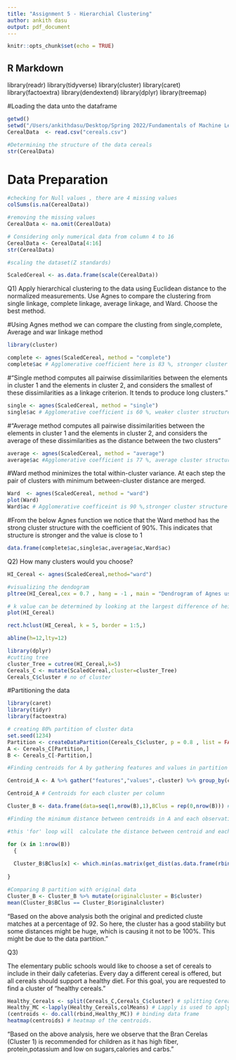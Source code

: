 ```yaml
---
title: "Assignment 5 - Hierarchial Clustering"
author: ankith dasu
output: pdf_document
---
```


```r
knitr::opts_chunk$set(echo = TRUE)
```

## R Markdown

library(readr)
library(tidyverse)
library(cluster)
library(caret)
library(factoextra)
library(dendextend)
library(dplyr)
library(treemap)



#Loading the data unto the dataframe
```r
getwd()
setwd("/Users/ankithdasu/Desktop/Spring 2022/Fundamentals of Machine Learning/Assignment 5")
CerealData  <- read.csv("cereals.csv")

#Determining the structure of the data cereals
str(CerealData)
```


# Data Preparation

```r
#checking for Null values , there are 4 missing values
colSums(is.na(CerealData))

#removing the missing values 
CerealData <- na.omit(CerealData)

# Considering only numerical data from column 4 to 16 
CerealData <- CerealData[4:16] 
str(CerealData)
```


```r

#scaling the dataset(Z standards)

ScaledCereal <- as.data.frame(scale(CerealData))

```

Q1) Apply hierarchical clustering to the data using Euclidean distance to the normalized measurements. Use Agnes to compare the clustering from single linkage, complete linkage, average linkage, and Ward. Choose the best method.

#Using Agnes method we can compare the clusting from single,complete, Average and war linkage method

```r

library(cluster)

complete <- agnes(ScaledCereal, method = "complete")
complete$ac # Agglomerative coefficient here is 83 %, stronger cluster structure

```


#"Single method computes all pairwise dissimilarities between the elements in cluster 1 and the elements in cluster 2, and considers the smallest of these dissimilarities as a linkage criterion. It tends to produce long clusters."

```r
single <- agnes(ScaledCereal, method = "single")
single$ac # Agglomerative coefficient is 60 %, weaker cluster structure. 
```

#"Average method computes all pairwise dissimilarities between the elements in cluster 1 and the elements in cluster 2, and considers the average of these dissimilarities as the distance between the two clusters"
```r
average <- agnes(ScaledCereal, method = "average")
average$ac #Agglomerative coefficient is 77 %, average cluster structure 
```

#Ward method minimizes the total within-cluster variance. At each step the pair of clusters with minimum between-cluster distance are merged.

```r
Ward  <- agnes(ScaledCereal, method = "ward")
plot(Ward)
Ward$ac # Agglomerative coefficeint is 90 %,stronger cluster structure 
```

#From the below Agnes function we notice that the Ward method has the strong cluster structure with the coefficient of 90%. This indicates that structure is stronger and the value is close to 1

```r
data.frame(complete$ac,single$ac,average$ac,Ward$ac)
```




Q2) How many clusters would you choose?


```r
HI_Cereal <- agnes(ScaledCereal,method="ward")

#visualizing the dendogram
pltree(HI_Cereal,cex = 0.7 , hang = -1 , main = "Dendrogram of Agnes using ward method")

# k value can be determined by looking at the largest difference of height, so K =5 is the optimum.
plot(HI_Cereal)

rect.hclust(HI_Cereal, k = 5, border = 1:5,)

abline(h=12,lty=12)
```


```r
library(dplyr)
#cutting tree
cluster_Tree = cutree(HI_Cereal,k=5)
Cereals_C <- mutate(ScaledCereal,cluster=cluster_Tree)
Cereals_C$cluster # no of cluster
```


#Partitioning the data

```r
library(caret)
library(tidyr)
library(factoextra)

# creating 80% partition of cluster data
set.seed(1234)
Partition <- createDataPartition(Cereals_C$cluster, p = 0.8 , list = FALSE)
A <- Cereals_C[Partition,]
B <- Cereals_C[-Partition,]

#Finding centroids for A by gathering features and values in partition and grouping is applied by cluster features and then summmarizing the mean values 

Centroid_A <- A %>% gather("features","values",-cluster) %>% group_by(cluster,features) %>% summarise(mean_values = mean(values)) %>% spread(features,mean_values) 

Centroid_A # Centroids for each cluster per column 

Cluster_B <- data.frame(data=seq(1,nrow(B),1),BClus = rep(0,nrow(B))) # Finding cluster B from the columns and no of row in B and for cluster it is repeated till the last element in last row in B is identified 

#Finding the minimum distance between centroids in A and each observation in B

#this 'for' loop will  calculate the distance between centroid and each observation of B for complete length of the observation from min vales to the max. x is the element.

for (x in 1:nrow(B)) 
  { 
  
  Cluster_B$BClus[x] <- which.min(as.matrix(get_dist(as.data.frame(rbind(Centroid_A[-1],B[x,-length(B)])))) [6,-6])
  
}

#Comparing B partition with original data
Cluster_B <- Cluster_B %>% mutate(originalcluster = B$cluster)
mean(Cluster_B$BClus == Cluster_B$originalcluster)
```

"Based on the above analysis both the original and predicted cluste matches at a percentage of 92. So here, the  cluster has a good stability but some distances might be huge, which is causing it not to be 100%. This might be due to the data partition."


Q3) 

The elementary public schools would like to choose a set of cereals to include in their daily cafeterias. Every day a different cereal is offered, but all cereals should support a healthy diet. For this goal, you are requested to find a cluster of “healthy cereals.”

```r
Healthy_Cereals <- split(Cereals_C,Cereals_C$cluster) # splitting Cereal cluster from cereal_c data frame
Healthy_MC <-lapply(Healthy_Cereals,colMeans) # Lapply is used to apply a function over a dataframe and return the same length 
(centroids <- do.call(rbind,Healthy_MC)) # binding data frame 
heatmap(centroids) # heatmap of the centroids.
```

"Based on the above analysis, here we observe that the Bran Cerelas (Cluster 1) is recommended for children as it has high fiber, protein,potassium and low on sugars,calories and carbs."




